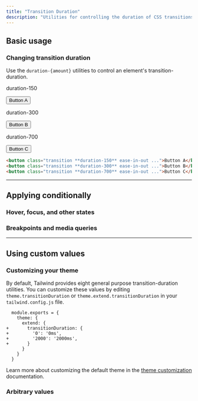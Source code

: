 ```yaml
---
title: "Transition Duration"
description: "Utilities for controlling the duration of CSS transitions."
---
```




## Basic usage

### Changing transition duration

Use the `duration-{amount}` utilities to control an element's transition-duration.

<Example hint="Hover each button to see the expected behaviour">
  <div class="flex flex-col sm:flex-row gap-8 sm:gap-0 justify-around text-white text-sm font-bold leading-6">
    <div class="flex flex-col items-center shrink-0">
      <p class="font-medium text-sm text-slate-500 font-mono text-center mb-3 dark:text-slate-400">duration-150</p>
      <button class="px-4 py-2 font-semibold text-sm bg-violet-500 text-white rounded-md shadow-sm hover:scale-125 ease-in-out duration-150">Button A</button>
    </div>
    <div class="flex flex-col items-center shrink-0">
      <p class="font-medium text-sm text-slate-500 font-mono text-center mb-3 dark:text-slate-400">duration-300</p>
      <button class="px-4 py-2 font-semibold text-sm bg-violet-500 text-white rounded-md shadow-sm hover:scale-125 ease-in-out duration-300">Button B</button>
    </div>
    <div class="flex flex-col items-center shrink-0">
      <p class="font-medium text-sm text-slate-500 font-mono text-center mb-3 dark:text-slate-400">duration-700</p>
      <button class="px-4 py-2 font-semibold text-sm bg-violet-500 text-white rounded-md shadow-sm hover:scale-125 ease-in-out duration-700">Button C</button>
    </div>
  </div>
</Example>

```html
<button class="transition **duration-150** ease-in-out ...">Button A</button>
<button class="transition **duration-300** ease-in-out ...">Button B</button>
<button class="transition **duration-700** ease-in-out ...">Button C</button>
```

---

## <Heading ignore>Applying conditionally</Heading>

### <Heading ignore>Hover, focus, and other states</Heading>

<HoverFocusAndOtherStates defaultClass="transition duration-0" featuredClass="duration-150" />

### <Heading ignore>Breakpoints and media queries</Heading>

<BreakpointsAndMediaQueries defaultClass="transition duration-0" featuredClass="duration-150" />

---

## Using custom values

### Customizing your theme

By default, Tailwind provides eight general purpose transition-duration utilities. You can customize these values by editing `theme.transitionDuration` or `theme.extend.transitionDuration` in your `tailwind.config.js` file.

```diff-js tailwind.config.js
  module.exports = {
    theme: {
      extend: {
+       transitionDuration: {
+         '0': '0ms',
+         '2000': '2000ms',
+       }
      }
    }
  }
```

Learn more about customizing the default theme in the [theme customization](/docs/theme#customizing-the-default-theme) documentation.

### Arbitrary values

<ArbitraryValues property="transition-duration" featuredClass="transition-[2000ms]" />
